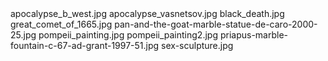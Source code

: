     
<PopImage className="float-right clear-right sm:m-1 sm:ml-4" src={JPG_apocalypse_b_west_jpg} alt="apocalypse_b_west.jpg">
	apocalypse_b_west.jpg
</PopImage>
<PopImage className="float-left clear-left sm:m-1 sm:mr-4" src={JPG_apocalypse_vasnetsov_jpg} alt="apocalypse_vasnetsov.jpg">
	apocalypse_vasnetsov.jpg
</PopImage>
<PopImage className="float-right clear-right sm:m-1 sm:ml-4" src={JPG_black_death_jpg} alt="black_death.jpg">
	black_death.jpg
</PopImage>
<PopImage className="float-left clear-left sm:m-1 sm:mr-4" src={JPG_great_comet_of_1665_jpg} alt="great_comet_of_1665.jpg">
	great_comet_of_1665.jpg
</PopImage>
<PopImage className="float-right clear-right sm:m-1 sm:ml-4" src={JPG_pan_and_the_goat_marble_statue_de_caro_2000_25_jpg} alt="pan-and-the-goat-marble-statue-de-caro-2000-25.jpg">
	pan-and-the-goat-marble-statue-de-caro-2000-25.jpg
</PopImage>
<PopImage className="float-left clear-left sm:m-1 sm:mr-4" src={JPG_pompeii_painting_jpg} alt="pompeii_painting.jpg">
	pompeii_painting.jpg
</PopImage>
<PopImage className="float-right clear-right sm:m-1 sm:ml-4" src={JPG_pompeii_painting2_jpg} alt="pompeii_painting2.jpg">
	pompeii_painting2.jpg
</PopImage>
<PopImage className="float-left clear-left sm:m-1 sm:mr-4" src={JPG_priapus_marble_fountain_c_67_ad_grant_1997_51_jpg} alt="priapus-marble-fountain-c-67-ad-grant-1997-51.jpg">
	priapus-marble-fountain-c-67-ad-grant-1997-51.jpg
</PopImage>
<PopImage className="float-right clear-right sm:m-1 sm:ml-4" src={JPG_sex_sculpture_jpg} alt="sex-sculpture.jpg">
	sex-sculpture.jpg
</PopImage>
